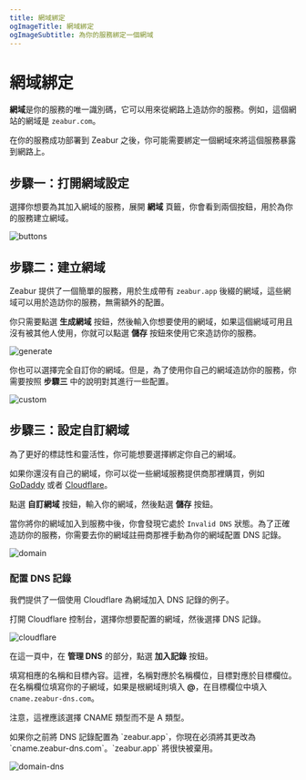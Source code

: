 ```yaml
---
title: 網域綁定
ogImageTitle: 網域綁定
ogImageSubtitle: 為你的服務綁定一個網域
---
```



# 網域綁定

**網域**是你的服務的唯一識別碼，它可以用來從網路上造訪你的服務。例如，這個網站的網域是 `zeabur.com`。

在你的服務成功部署到 Zeabur 之後，你可能需要綁定一個網域來將這個服務暴露到網路上。

## 步驟一：打開網域設定

選擇你想要為其加入網域的服務，展開 **網域** 頁籤，你會看到兩個按鈕，用於為你的服務建立網域。

![buttons](/deploy/domain/buttons.png)

## 步驟二：建立網域

Zeabur 提供了一個簡單的服務，用於生成帶有 `zeabur.app` 後綴的網域，這些網域可以用於造訪你的服務，無需額外的配置。

你只需要點選 **生成網域** 按鈕，然後輸入你想要使用的網域，如果這個網域可用且沒有被其他人使用，你就可以點選 **儲存** 按鈕來使用它來造訪你的服務。

![generate](/deploy/domain/generate.png)

你也可以選擇完全自訂你的網域。但是，為了使用你自己的網域造訪你的服務，你需要按照 **步驟三** 中的說明對其進行一些配置。

![custom](/deploy/domain/custom.png)

## 步驟三：設定自訂網域

為了更好的標誌性和靈活性，你可能想要選擇綁定你自己的網域。

如果你還沒有自己的網域，你可以從一些網域服務提供商那裡購買，例如 [GoDaddy](https://www.godaddy.com) 或者 [Cloudflare](https://www.cloudflare.com)。

點選 **自訂網域** 按鈕，輸入你的網域，然後點選 **儲存** 按鈕。

當你將你的網域加入到服務中後，你會發現它處於 `Invalid DNS` 狀態。為了正確造訪你的服務，你需要去你的網域註冊商那裡手動為你的網域配置 DNS 記錄。

![domain](/deploy/domain/invalid.png)

### 配置 DNS 記錄

我們提供了一個使用 Cloudflare 為網域加入 DNS 記錄的例子。

打開 Cloudflare 控制台，選擇你想要配置的網域，然後選擇 DNS 記錄。

![cloudflare](/deploy/domain/cloudflare.png)

在這一頁中，在 **管理 DNS** 的部分，點選 **加入記錄** 按鈕。

填寫相應的名稱和目標內容。這裡，名稱對應於名稱欄位，目標對應於目標欄位。在名稱欄位填寫你的子網域，如果是根網域則填入 **@**，在目標欄位中填入 `cname.zeabur-dns.com`。

注意，這裡應該選擇 CNAME 類型而不是 A 類型。

<Callout>
  如果你之前將 DNS 記錄配置為 `zeabur.app`，你現在必須將其更改為
  `cname.zeabur-dns.com`。`zeabur.app` 將很快被棄用。
</Callout>

![domain-dns](/deploy/domain/dns.png)
